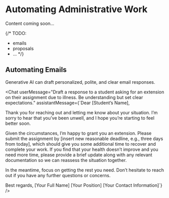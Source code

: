 
# Automating Administrative Work

<Callout emoji="️🚧">
  Content coming soon…
</Callout>

{/* TODO:
- emails
- proposals
- …
 */}


## Automating Emails

Generative AI can draft personalized, polite, and clear email responses.

<Chat 
    userMessage="Draft a response to a student asking for an extension on their assignment due to illness. Be understanding but set clear expectations."
    assistantMessage={`Dear [Student’s Name],

Thank you for reaching out and letting me know about your situation. I’m sorry to hear that you’ve been unwell, and I hope you’re starting to feel better soon.

Given the circumstances, I’m happy to grant you an extension. Please submit the assignment by [insert new reasonable deadline, e.g., three days from today], which should give you some additional time to recover and complete your work. If you find that your health doesn’t improve and you need more time, please provide a brief update along with any relevant documentation so we can reassess the situation together.

In the meantime, focus on getting the rest you need. Don’t hesitate to reach out if you have any further questions or concerns.

Best regards,
[Your Full Name]
[Your Position]
[Your Contact Information]`}
/>

